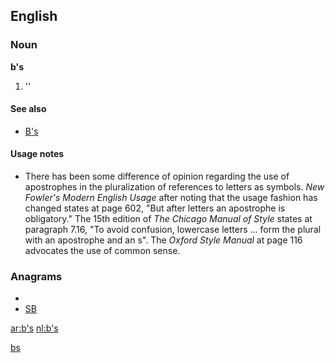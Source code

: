 {{also|.bs|bs|B's|Bs|BS|␈}}
==English==

===Noun===
'''b's'''

# ''{{plural of|[[b]]}}

====See also====
* [[B's]]

====Usage notes====
*There has been some difference of opinion regarding the use of apostrophes in the pluralization of references to letters as symbols.  ''New Fowler's Modern English Usage'' after noting that the usage fashion has changed states at page 602, "But after letters an apostrophe is obligatory."    The 15th edition of ''The Chicago Manual of Style'' states at paragraph 7.16, "To avoid confusion, lowercase letters ... form the plural with an apostrophe and an s".  The ''Oxford Style Manual'' at page 116 advocates the use of common sense.

===Anagrams===
* {{alphagram|bs}}
* [[SB#English|SB]]

[[Category:English terms spelled with '|bs]]

[[ar:b's]]
[[nl:b's]]